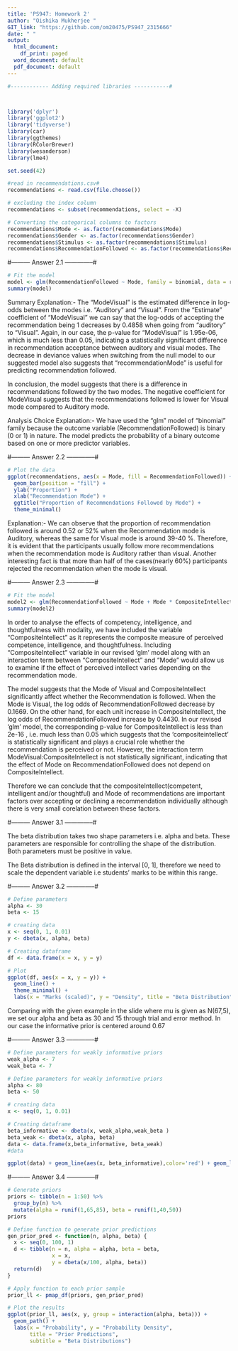 ---
title: 'PS947: Homework 2'
author: "Oishika Mukherjee "
GIT_link: "https://github.com/om20475/PS947_2315666"
date: " "
output:
  html_document:
    df_print: paged
  word_document: default
  pdf_document: default
---


```{r, echo=TRUE, include=FALSE,warning=FALSE}
#------------ Adding required libraries -----------#



library('dplyr')
library('ggplot2')
library('tidyverse')
library(car)
library(ggthemes)
library(RColorBrewer)
library(wesanderson)
library(lme4)

set.seed(42)
```



```{r,echo = True, warning=FALSE}
#read in recommendations.csv#
recommendations <- read.csv(file.choose())

# excluding the index column
recommendations <- subset(recommendations, select = -X)
```

```{r,echo = True, warning=FALSE}
# Converting the categorical columns to factors
recommendations$Mode <- as.factor(recommendations$Mode)
recommendations$Gender <- as.factor(recommendations$Gender)
recommendations$Stimulus <- as.factor(recommendations$Stimulus)
recommendations$RecommendationFollowed <- as.factor(recommendations$RecommendationFollowed)
```


#--------- Answer 2.1 --------------#

```{r,echo = True, warning=FALSE}

# Fit the model
model <- glm(RecommendationFollowed ~ Mode, family = binomial, data = recommendations)
summary(model)
```
Summary Explanation:- The "ModeVisual" is the estimated difference in log-odds between the modes i.e. "Auditory" and "Visual". From the "Estimate" coefficient of "ModeVisual" we can say that the log-odds of accepting the recommendation being 1 decreases by 0.4858 when going from "auditory" to "Visual". Again, in our case, the p-value for "ModeVisual" is 1.95e-06, which is much less than 0.05, indicating a statistically significant difference in recommendation acceptance between auditory and visual modes. The decrease in deviance values when switching from the null model to our suggested model also suggests that "recommendationMode" is useful for predicting recommendation followed.

In conclusion, the model suggests that there is a difference in recommendations followed by the two modes. The negative coefficient for ModeVisual suggests that the recommendations followed is lower for Visual mode compared to Auditory mode.

Analysis Choice Explanation:- We have used the "glm" model of "binomial" family because the outcome variable (RecommendationFollowed) is binary (0 or 1) in nature. The model predicts the probability of a binary outcome based on one or more predictor variables.


#--------- Answer 2.2 --------------#

```{r,echo = True, include=TRUE,warning=FALSE}
# Plot the data
ggplot(recommendations, aes(x = Mode, fill = RecommendationFollowed)) +
  geom_bar(position = "fill") +
  ylab("Proportion") +
  xlab("Recommendation Mode") +
  ggtitle("Proportion of Recommendations Followed by Mode") +
  theme_minimal()

```
Explanation:- We can observe that the proportion of recommendation followed is around 0.52 or 52% when the Recommendation mode is Auditory, whereas the same for Visual mode is around 39-40 %. Therefore, it is evident that the participants usually follow more recommendations when the recommendation mode is Auditory rather than visual. Another interesting fact is that more than half of the cases(nearly 60%) participants rejected the recommendation when the mode is visual.



#--------- Answer 2.3 --------------#
```{r,echo = True, warning=FALSE}
# Fit the model
model2 <- glm(RecommendationFollowed ~ Mode + Mode * CompositeIntellect, family = binomial, data = recommendations)
summary(model2)

```
In order to analyse the effects of competency, intelligence, and thoughtfulness with modality, we have included the variable "CompositeIntellect" as it represents the composite measure of perceived competence, intelligence, and thoughtfulness. Including "CompositeIntellect" variable in our revised 'glm' model along with an interaction term between "CompositeIntellect" and "Mode" would allow us to examine if the effect of perceived intellect varies depending on the recommendation mode.

The model suggests that the Mode of Visual and CompositeIntellect significantly affect whether the Recommendation is followed. When the Mode is Visual, the log odds of RecommendationFollowed decrease by 0.1669. On the other hand, for each unit increase in CompositeIntellect, the log odds of RecommendationFollowed increase by 0.4430. In our revised 'glm' model, the corresponding p-value for CompositeIntellect is less than 2e-16 , i.e. much less than 0.05 which suggests that the 'compositeintellect' is statistically significant and plays a crucial role whether the recommendation is perceived or not. However, the interaction term ModeVisual:CompositeIntellect is not statistically significant, indicating that the effect of Mode on RecommendationFollowed does not depend on CompositeIntellect. 

Therefore we can conclude that the compositeIntellect(competent, intelligent and/or thoughtful) and Mode of recommendations are important factors over accepting or declining a recommendation individually although there is very small corelation between these factors.




#--------- Answer 3.1 --------------#

The beta distribution takes two shape parameters i.e. alpha and beta. These parameters are responsible for controlling the shape of the distribution. Both parameters must be positive in value.

The Beta distribution is defined in the interval \[0, 1\], therefore we need to scale the dependent variable i.e students' marks to be within this range.


#--------- Answer 3.2 --------------#
```{r,echo=TRUE, include=TRUE,warning=FALSE}

# Define parameters
alpha <- 30
beta <- 15

# creating data
x <- seq(0, 1, 0.01)
y <- dbeta(x, alpha, beta)

# Creating dataframe
df <- data.frame(x = x, y = y)

# Plot
ggplot(df, aes(x = x, y = y)) +
  geom_line() +
  theme_minimal() +
  labs(x = "Marks (scaled)", y = "Density", title = "Beta Distribution")


```
Comparing with the given example in the slide where mu is given as N(67,5), we set our alpha and beta as 30 and 15
through trial and error method. In our case the informative prior is centered around 0.67 


#--------- Answer 3.3 --------------#
```{r,echo=TRUE, include=TRUE,warning=FALSE}

# Define parameters for weakly informative priors
weak_alpha <- 7
weak_beta <- 7

# Define parameters for weakly informative priors
alpha <- 80
beta <- 50

# creating data
x <- seq(0, 1, 0.01)

# Creating dataframe
beta_informative <- dbeta(x, weak_alpha,weak_beta )
beta_weak <- dbeta(x, alpha, beta)
data <- data.frame(x,beta_informative, beta_weak)
#data

ggplot(data) + geom_line(aes(x, beta_informative),color='red') + geom_line(aes(x, beta_weak), color = 'blue')+labs(x = "Probability", y = "Y", title = "Beta Distribution for Informative and Weakly Informative priors")

```


#--------- Answer 3.4 --------------#
```{r,echo=TRUE, include=TRUE,warning=FALSE}
# Generate priors
priors <- tibble(n = 1:50) %>% 
  group_by(n) %>% 
  mutate(alpha = runif(1,65,85), beta = runif(1,40,50))
priors

# Define function to generate prior predictions
gen_prior_pred <- function(n, alpha, beta) {
  x <- seq(0, 100, 1)
  d <- tibble(n = n, alpha = alpha, beta = beta,
              x = x,
              y = dbeta(x/100, alpha, beta))
  return(d)
}

# Apply function to each prior sample
prior_ll <- pmap_df(priors, gen_prior_pred)

```
```{r}
# Plot the results
ggplot(prior_ll, aes(x, y, group = interaction(alpha, beta))) + 
  geom_path() +
  labs(x = "Probability", y = "Probability Density", 
       title = "Prior Predictions",
       subtitle = "Beta Distributions")
```














